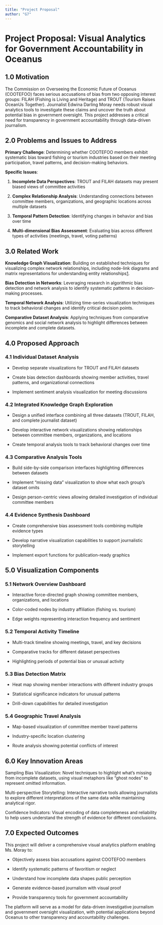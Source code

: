 ```yaml
---
title: "Project Proposal"
author: "G7"
---
```


# Project Proposal: Visual Analytics for Government Accountability in Oceanus

## 1.0 Motivation

The Commission on Overseeing the Economic Future of Oceanus (COOTEFOO) faces serious accusations of bias from two opposing interest groups: FILAH (Fishing is Living and Heritage) and TROUT (Tourism Raises OceanUs Together). Journalist Edwina Darling Moray needs robust visual analytics tools to investigate these claims and uncover the truth about potential bias in government oversight. This project addresses a critical need for transparency in government accountability through data-driven journalism.

## 2.0 Problems and Issues to Address

**Primary Challenge**: Determining whether COOTEFOO members exhibit systematic bias toward fishing or tourism industries based on their meeting participation, travel patterns, and decision-making behaviors.

**Specific Issues**:

1.  **Incomplete Data Perspectives**: TROUT and FILAH datasets may present biased views of committee activities

2.  **Complex Relationship Analysis**: Understanding connections between committee members, organizations, and geographic locations across multiple datasets

3.  **Temporal Pattern Detection**: Identifying changes in behavior and bias over time

4.  **Multi-dimensional Bias Assessment**: Evaluating bias across different types of activities (meetings, travel, voting patterns)

## 3.0 Related Work

**Knowledge Graph Visualization**: Building on established techniques for visualizing complex network relationships, including node-link diagrams and matrix representations for understanding entity relationships[1]{.underline}.

**Bias Detection in Networks**: Leveraging research in algorithmic bias detection and network analysis to identify systematic patterns in decision-making processes.

**Temporal Network Analysis**: Utilizing time-series visualization techniques to track behavioral changes and identify critical decision points.

**Comparative Dataset Analysis**: Applying techniques from comparative genomics and social network analysis to highlight differences between incomplete and complete datasets.

## 4.0 Proposed Approach

### **4.1 Individual Dataset Analysis**

-   Develop separate visualizations for TROUT and FILAH datasets

-   Create bias detection dashboards showing member activities, travel patterns, and organizational connections

-   Implement sentiment analysis visualization for meeting discussions

### **4.2 Integrated Knowledge Graph Exploration**

-   Design a unified interface combining all three datasets (TROUT, FILAH, and complete journalist dataset)

-   Develop interactive network visualizations showing relationships between committee members, organizations, and locations

-   Create temporal analysis tools to track behavioral changes over time

### **4.3 Comparative Analysis Tools**

-   Build side-by-side comparison interfaces highlighting differences between datasets

-   Implement "missing data" visualization to show what each group's dataset omits

-   Design person-centric views allowing detailed investigation of individual committee members

### **4.4 Evidence Synthesis Dashboard**

-   Create comprehensive bias assessment tools combining multiple evidence types

-   Develop narrative visualization capabilities to support journalistic storytelling

-   Implement export functions for publication-ready graphics

## 5.0 Visualization Components

### 5.1 Network Overview Dashboard

-   Interactive force-directed graph showing committee members, organizations, and locations

-   Color-coded nodes by industry affiliation (fishing vs. tourism)

-   Edge weights representing interaction frequency and sentiment

### 5.2 Temporal Activity Timeline

-   Multi-track timeline showing meetings, travel, and key decisions

-   Comparative tracks for different dataset perspectives

-   Highlighting periods of potential bias or unusual activity

### 5.3 Bias Detection Matrix

-   Heat map showing member interactions with different industry groups

-   Statistical significance indicators for unusual patterns

-   Drill-down capabilities for detailed investigation

### 5.4 Geographic Travel Analysis

-   Map-based visualization of committee member travel patterns

-   Industry-specific location clustering

-   Route analysis showing potential conflicts of interest

## 6.0 Key Innovation Areas

Sampling Bias Visualization: Novel techniques to highlight what's missing from incomplete datasets, using visual metaphors like "ghost nodes" to represent omitted information.

Multi-perspective Storytelling: Interactive narrative tools allowing journalists to explore different interpretations of the same data while maintaining analytical rigor.

Confidence Indicators: Visual encoding of data completeness and reliability to help users understand the strength of evidence for different conclusions.

## 7.0 Expected Outcomes

This project will deliver a comprehensive visual analytics platform enabling Ms. Moray to:

-   Objectively assess bias accusations against COOTEFOO members

-   Identify systematic patterns of favoritism or neglect

-   Understand how incomplete data shapes public perception

-   Generate evidence-based journalism with visual proof

-   Provide transparency tools for government accountability

The platform will serve as a model for data-driven investigative journalism and government oversight visualization, with potential applications beyond Oceanus to other transparency and accountability challenges.
